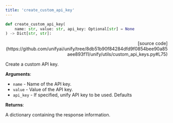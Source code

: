 ```yaml
---
title: 'create_custom_api_key'
---
```


```python
def create_custom_api_key(
    name: str, value: str, api_key: Optional[str] = None
) -> Dict[str, str]:
```

<p align="right">[source code](https://github.com/unifyai/unify/tree/8db51b90f84284dfd9f0854bee90a85aee893f11/unify/utils/custom_api_keys.py#L75)</p>

Create a custom API key.

**Arguments**:

- `name` - Name of the API key.
- `value` - Value of the API key.
- `api_key` - If specified, unify API key to be used. Defaults



**Returns**:

A dictionary containing the response information.